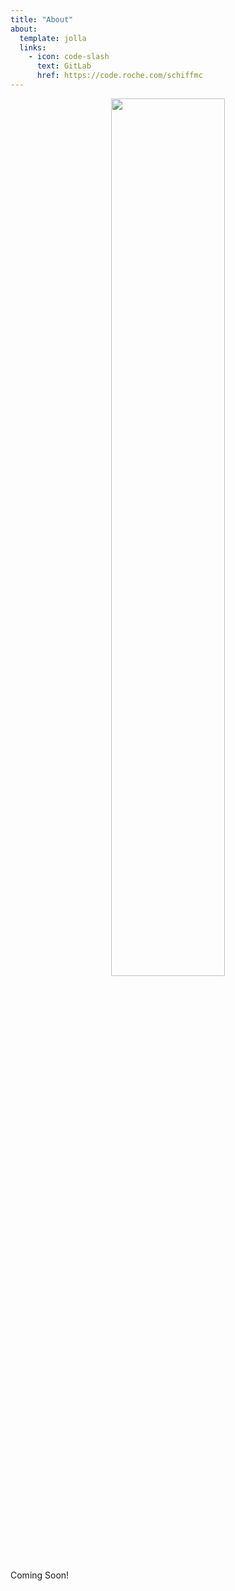 ```yaml
---
title: "About"
about:
  template: jolla
  links:
    - icon: code-slash
      text: GitLab
      href: https://code.roche.com/schiffmc 
---
```


<center>

![](stats4datascience.png){width=60%}

</center>




Coming Soon!